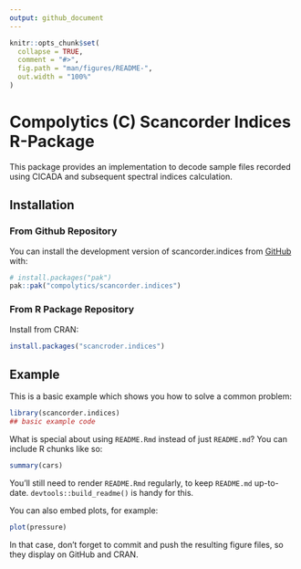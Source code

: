 ```yaml
---
output: github_document
---
```


<!-- README.md is generated from README.Rmd. Please edit that file -->

```r
knitr::opts_chunk$set(
  collapse = TRUE,
  comment = "#>",
  fig.path = "man/figures/README-",
  out.width = "100%"
)
```

# Compolytics (C) Scancorder Indices R-Package

<!-- badges: start -->
<!-- badges: end -->

This package provides an implementation to decode sample files recorded using 
CICADA and subsequent spectral indices calculation. 

## Installation

### From Github Repository

You can install the development version of scancorder.indices from [GitHub](https://github.com/) with:

``` r
# install.packages("pak")
pak::pak("compolytics/scancorder.indices")
```

### From R Package Repository

Install from CRAN:

```r
install.packages("scancroder.indices")
```

## Example

This is a basic example which shows you how to solve a common problem:

```r
library(scancorder.indices)
## basic example code
```

What is special about using `README.Rmd` instead of just `README.md`? You can include R chunks like so:

```r
summary(cars)
```

You'll still need to render `README.Rmd` regularly, to keep `README.md` up-to-date. `devtools::build_readme()` is handy for this.

You can also embed plots, for example:

```r
plot(pressure)
```

In that case, don't forget to commit and push the resulting figure files, so they display on GitHub and CRAN.
